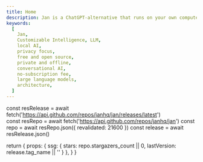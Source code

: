 ```yaml
---
title: Home
description: Jan is a ChatGPT-alternative that runs on your own computer, with a local API server.
keywords:
  [
    Jan,
    Customizable Intelligence, LLM,
    local AI,
    privacy focus,
    free and open source,
    private and offline,
    conversational AI,
    no-subscription fee,
    large language models,
    architecture,
  ]
---
```



  const resRelease = await fetch('https://api.github.com/repos/janhq/jan/releases/latest')  
  const resRepo = await fetch('https://api.github.com/repos/janhq/jan')
  const repo = await resRepo.json({ revalidated: 21600 })
  const release = await resRelease.json()

  return {
    props: {
      ssg: {
        stars: repo.stargazers_count || 0,
        lastVersion: release.tag_name || ''
      }
    },
  }
}

<Home />